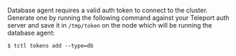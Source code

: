Database agent requires a valid auth token to connect to the cluster. Generate
one by running the following command against your Teleport auth server and save
it in `/tmp/token` on the node which will be running the database agent:

```code
$ tctl tokens add --type=db
```
